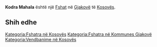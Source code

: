 {{Fshat në Kosovës
 | Emri                = Kodra Mahala
| srp_N_name = Kodra Mahala
| srp_N_FULL_NAME_RO = Kodra Mahala
| srp_N_FULL_NAME_ND_RO = Kodra Mahala
| srp_N_SORT_NAME_RG = KODRAMAHALA
| srp_N_FULL_NAME_RG = Kodra Mahala
| srp_N_FULL_NAME_ND_RG = Kodra Mahala

 | Emri (Rasa dhanore) = 
 | Figura              = 
 | Shteti              = Kosovo
 | Komuna              = Gjakovë
 | Kodi postar         = 
 | Sipërfaqja          = 

 | Popullsia           = 

 | Regj. i popullsisë  = 
 | Dend. e popullsisë  = 
 | Faqja zyrtare       = 
 <!--- Koordinatat ----> 
 | Gjerësia            = 42.297778
 | Gjatësia            = 21.114722
 | Lartësia            = 
}}
'''Kodra Mahala''' është një [[Fshat]] në [[Gjakovë]] të [[Kosovës]].

<!-- == Gjeografia == -->
<!-- == Historia == -->
<!-- == Demografia == -->
== Shih edhe ==
{{Komuna Gjakovë}}
{{Kosovo-Administrata-Cung}}

[[Kategoria:Fshatra në Kosovës]]
[[Kategoria:Fshatra në Kommunes Gjakovë]]
[[Kategoria:Vendbanime në Kosovës]]